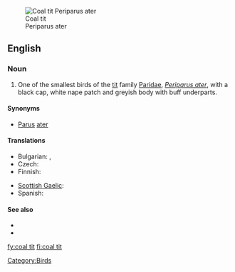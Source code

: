 [[Image:Parus ater 1 (Marek Szczepanek).jpg|thumb|Coal tit<br>Periparus ater]]
==English==

===Noun===
{{en-noun|sg=[[coal]] [[tit]]}}

# One of the smallest birds of the [[tit]] family [[Paridae]], ''[[Periparus ater]]'', with a black cap, white nape patch and greyish body with buff underparts.
{{wikipedia}}

====Synonyms====
* [[Parus]] [[ater]]

====Translations====
{{trans-top|coal tit}}
* Bulgarian: {{t|bg|черен синигер|m|sc=Cyrl}},  {{t|bg|боров синигер|m|sc=Cyrl}}
* Czech: {{t-|cs|sýkora uhelníček|f}}
* Finnish: {{t+|fi|kuusitiainen}}
{{trans-mid}}
* [[Scottish Gaelic]]: {{t-|gd|cailleachag a' chinn duibh|f|xs=Scottish Gaelic}}
* Spanish: {{t-|es|carbonero garrapinos|m}}
{{trans-bottom}}

====See also====
* {{specieslite|Periparus ater}}
* {{commonslite|Parus ater}}

[[Category:Birds]]

[[fy:coal tit]]
[[fi:coal tit]]